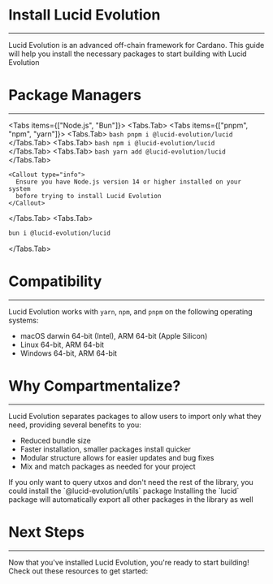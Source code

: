 
# Install Lucid Evolution

---

Lucid Evolution is an advanced off-chain framework for Cardano. This guide will help you install the necessary packages to start building with Lucid Evolution

<div style={{ marginBottom: "4rem" }}></div>

# Package Managers

---

<Tabs items={["Node.js", "Bun"]}>
  <Tabs.Tab>
    <Tabs items={["pnpm", "npm", "yarn"]}>
      <Tabs.Tab>
      ```bash
      pnpm i @lucid-evolution/lucid
      ```
      </Tabs.Tab>
      <Tabs.Tab>
      ```bash
      npm i @lucid-evolution/lucid 
      ```
      </Tabs.Tab>
      <Tabs.Tab>
      ```bash
      yarn add @lucid-evolution/lucid 
      ```
      </Tabs.Tab>
    </Tabs>

    <Callout type="info">
      Ensure you have Node.js version 14 or higher installed on your system
      before trying to install Lucid Evolution
    </Callout>

  </Tabs.Tab>
  <Tabs.Tab>
  ```bash 
  bun i @lucid-evolution/lucid 
  ```
  </Tabs.Tab>
</Tabs>

<div style={{ marginBottom: "6rem" }}></div>

# Compatibility

---

Lucid Evolution works with `yarn`, `npm`, and `pnpm` on the following operating systems:

- macOS darwin 64-bit (Intel), ARM 64-bit (Apple Silicon)
- Linux 64-bit, ARM 64-bit
- Windows 64-bit, ARM 64-bit

<div style={{ marginBottom: "6rem" }}></div>

# Why Compartmentalize?

---

Lucid Evolution separates packages to allow users to import only what they need, providing several benefits to you:

- Reduced bundle size
- Faster installation, smaller packages install quicker
- Modular structure allows for easier updates and bug fixes
- Mix and match packages as needed for your project

<FileTree>
  <FileTree.Folder name="lucid-evolution" defaultOpen>
    <FileTree.Folder name="packages" defaultOpen>
      <FileTree.File name="lucid-evolution/lucid ⇀      Main package for Lucid Evolution" />
      <FileTree.File name="lucid-evolution/bip39 ⇀      Package for BIP-39 mnemonic code" />
      <FileTree.File name="lucid-evolution/core-types ⇀ Core types used across Lucid Evolution packages" />
      <FileTree.File name="lucid-evolution/core-utils ⇀ Core utilities used across Lucid Evolution packages" />
      <FileTree.File name="lucid-evolution/crc8 ⇀       Package for CRC8 calculation" />
      <FileTree.File name="lucid-evolution/plutus ⇀     Package for Plutus integration" />
      <FileTree.File name="lucid-evolution/provider ⇀   Package for providing data " />
      <FileTree.File name="lucid-evolution/sign_data ⇀  Package for signing data" />
      <FileTree.File name="lucid-evolution/utils ⇀      Utility functions for Lucid Evolution" />
      <FileTree.File name="lucid-evolution/wallet ⇀     Wallet package for Lucid Evolution" />
    </FileTree.Folder>
  </FileTree.Folder>
</FileTree>

<Callout>
  If you only want to query utxos and don't need the rest of the library, you
  could install the `@lucid-evolution/utils` package
</Callout>

<Callout type="info">
  Installing the `lucid` package will automatically export all other packages in
  the library as well
</Callout>

<div style={{ marginBottom: "6rem" }}></div>

# Next Steps

---

Now that you've installed Lucid Evolution, you're ready to start building! Check out these resources to get started:

<Cards>
  <Cards.Card icon="⚡" title=" Quickstart" href="/" />
  <Cards.Card
    icon="📕"
    title=" Documentation"
    href="/documentation/core-concepts/instantiate-evolution"
  />
  <Cards.Card
    icon="💡"
    title=" Examples"
    href="/documentation/examples/hello-world"
  />
</Cards>
